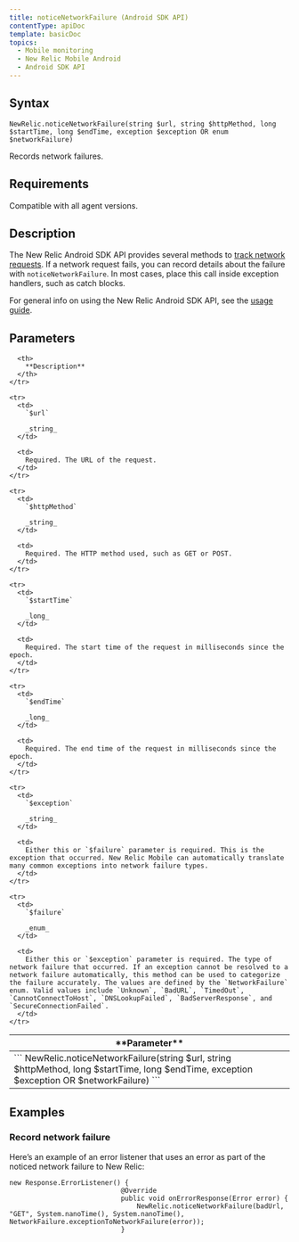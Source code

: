 ```yaml
---
title: noticeNetworkFailure (Android SDK API)
contentType: apiDoc
template: basicDoc
topics:
  - Mobile monitoring
  - New Relic Mobile Android
  - Android SDK API
---
```


## Syntax

```
NewRelic.noticeNetworkFailure(string $url, string $httpMethod, long $startTime, long $endTime, exception $exception OR enum $networkFailure)
```

Records network failures.

## Requirements

Compatible with all agent versions.

## Description

The New Relic Android SDK API provides several methods to [track network requests](/docs/mobile-monitoring/new-relic-mobile-android/android-sdk-api/noticehttptransaction-android-agent-api). If a network request fails, you can record details about the failure with `noticeNetworkFailure`. In most cases, place this call inside exception handlers, such as catch blocks.

For general info on using the New Relic Android SDK API, see the [usage guide](/docs/mobile-monitoring/new-relic-mobile-android/install-configure/work-android-sdk-api).

## Parameters

<Table>
  <thead>
    <tr>
      <th width={200}>
        **Parameter**
      </th>

      <th>
        **Description**
      </th>
    </tr>
  </thead>

  <tbody>
    <tr>
      <td colSpan={2}>
        ```
        NewRelic.noticeNetworkFailure(string $url, string $httpMethod, long $startTime, long $endTime, exception $exception OR $networkFailure)
        ```
      </td>
    </tr>

    <tr>
      <td>
        `$url`

        _string_
      </td>

      <td>
        Required. The URL of the request.
      </td>
    </tr>

    <tr>
      <td>
        `$httpMethod`

        _string_
      </td>

      <td>
        Required. The HTTP method used, such as GET or POST.
      </td>
    </tr>

    <tr>
      <td>
        `$startTime`

        _long_
      </td>

      <td>
        Required. The start time of the request in milliseconds since the epoch.
      </td>
    </tr>

    <tr>
      <td>
        `$endTime`

        _long_
      </td>

      <td>
        Required. The end time of the request in milliseconds since the epoch.
      </td>
    </tr>

    <tr>
      <td>
        `$exception`

        _string_
      </td>

      <td>
        Either this or `$failure` parameter is required. This is the exception that occurred. New Relic Mobile can automatically translate many common exceptions into network failure types.
      </td>
    </tr>

    <tr>
      <td>
        `$failure`

        _enum_
      </td>

      <td>
        Either this or `$exception` parameter is required. The type of network failure that occurred. If an exception cannot be resolved to a network failure automatically, this method can be used to categorize the failure accurately. The values are defined by the `NetworkFailure` enum. Valid values include `Unknown`, `BadURL`, `TimedOut`, `CannotConnectToHost`, `DNSLookupFailed`, `BadServerResponse`, and `SecureConnectionFailed`.
      </td>
    </tr>
  </tbody>
</Table>

## Examples

### Record network failure

Here’s an example of an error listener that uses an error as part of the noticed network failure to New Relic:

```
new Response.ErrorListener() {
                            @Override
                            public void onErrorResponse(Error error) {
                                NewRelic.noticeNetworkFailure(badUrl, "GET", System.nanoTime(), System.nanoTime(), NetworkFailure.exceptionToNetworkFailure(error));
                            }
```
